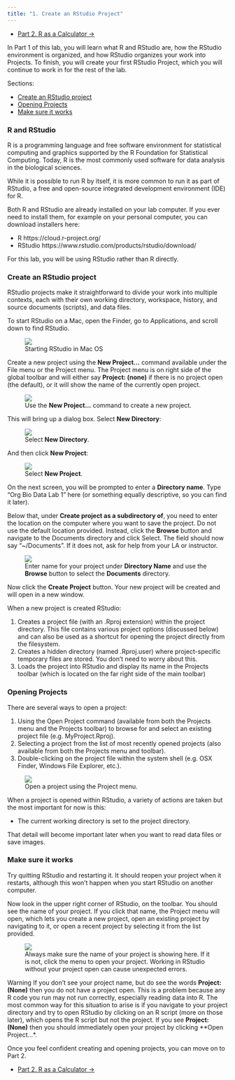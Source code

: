```yaml
---
title: "1. Create an RStudio Project"
---
```


<ul class="pager">
  <li class="next"><a href="lab1_2_calc.html">Part 2. R as a Calculator &rarr;</a></li>
</ul>

In Part 1 of this lab, you will learn what R and RStudio are, how the RStudio environment is organized, and how RStudio organizes your work into Projects. To finish, you will create your first RStudio Project, which you will continue to work in for the rest of the lab.

Sections:

- [Create an RStudio project]
- [Opening Projects]
- [Make sure it works]

### R and RStudio

R is a programming language and free software environment for statistical computing and graphics supported by the R Foundation for Statistical Computing. Today, R is the most commonly used software for data analysis in the biological sciences.

While it is possible to run R by itself, it is more common to run it as part of RStudio, a free and open-source integrated development environment (IDE) for R.

Both R and RStudio are already installed on your lab computer. If you ever need to install them, for example on your personal computer, you can download installers here:

- R   https://cloud.r-project.org/
- RStudio   https://www.rstudio.com/products/rstudio/download/

For this lab, you will be using RStudio rather than R directly.

### Create an RStudio project

RStudio projects make it straightforward to divide your work into multiple contexts, each with their own working directory, workspace, history, and source documents (scripts), and data files.

To start RStudio on a Mac, open the Finder, go to Applications, and scroll down to find RStudio.

<figure class="figure">
  <a href="images/rstudio_start.png" data-lightbox="rstudio-start" data-title="Starting RStudio in Mac OS"><img src="images/rstudio_start.png" class="figure-img img-thumbnail"></a>
  <figcaption class="figure-caption">Starting RStudio in Mac OS</figcaption>
</figure>

Create a new project using the **New Project...** command available under the File menu or the Project menu. The Project menu is on right side of the global toolbar and will either say **Project: (none)** if there is no project open (the default), or it will show the name of the currently open project.

<figure class="figure">
  <a href="images/rstudio_new_proj_1.png" data-lightbox="rstudio-new-proj" data-title="Use the New Project... command to create a new project."><img src="images/rstudio_new_proj_1.png" class="figure-img img-thumbnail"></a>
  <figcaption class="figure-caption">Use the <strong>New Project...</strong> command to create a new project.</figcaption>
</figure>

This will bring up a dialog box. Select **New Directory**:

<figure class="figure">
  <a href="images/rstudio_new_proj_2.png" data-lightbox="rstudio-new-proj" data-title="Select New Directory."><img src="images/rstudio_new_proj_2.png" class="figure-img img-thumbnail"></a>
  <figcaption class="figure-caption">Select <strong>New Directory</strong>.</figcaption>
</figure>

And then click **New Project**:

<figure class="figure">
  <a href="images/rstudio_new_proj_3.png" data-lightbox="rstudio-new-proj" data-title="Select New Project"><img src="images/rstudio_new_proj_3.png" class="figure-img img-thumbnail"></a>
  <figcaption class="figure-caption">Select <strong>New Project</strong>.</figcaption>
</figure>

On the next screen, you will be prompted to enter a **Directory name**. Type "Org Bio Data Lab 1" here (or something equally descriptive, so you can find it later).

Below that, under **Create project as a subdirectory of**, you need to enter the location on the computer where you want to save the project. Do not use the default location provided. Instead, click the **Browse** button and navigate to the Documents directory and click Select. The field should now say "~/Documents". If it does not, ask for help from your LA or instructor.

<figure class="figure">
  <a href="images/rstudio_new_proj_4.png" data-lightbox="rstudio-new-proj" data-title="Enter name for your project under Directory Name and use the Browse button to select the Documents directory."><img src="images/rstudio_new_proj_4.png" class="figure-img img-thumbnail"></a>
  <figcaption class="figure-caption">Enter name for your project under <strong>Directory Name</strong> and use the <strong>Browse</strong> button to select the <strong>Documents</strong> directory.</figcaption>
</figure>

Now click the **Create Project** button. Your new project will be created and will open in a new window.

When a new project is created RStudio:

1. Creates a project file (with an .Rproj extension) within the project directory. This file contains various project options (discussed below) and can also be used as a shortcut for opening the project directly from the filesystem.
2. Creates a hidden directory (named .Rproj.user) where project-specific temporary files are stored. You don't need to worry about this.
3. Loads the project into RStudio and display its name in the Projects toolbar (which is located on the far right side of the main toolbar)

### Opening Projects

There are several ways to open a project:

1. Using the Open Project command (available from both the Projects menu and the Projects toolbar) to browse for and select an existing project file (e.g. MyProject.Rproj).
2. Selecting a project from the list of most recently opened projects (also available from both the Projects menu and toolbar).
3. Double-clicking on the project file within the system shell (e.g. OSX Finder, Windows File Explorer, etc.).

<figure class="figure">
  <a href="images/rstudio_open_proj.png" data-lightbox="rstudio-open-proj" data-title="Open a project using the Project menu."><img src="images/rstudio_open_proj.png" class="figure-img img-thumbnail"></a>
  <figcaption class="figure-caption">Open a project using the Project menu.</figcaption>
</figure>

When a project is opened within RStudio, a variety of actions are taken but the most important for now is this:

- The current working directory is set to the project directory.

That detail will become important later when you want to read data files or save images.

### Make sure it works

Try quitting RStudio and restarting it. It should reopen your project when it restarts, although this won't happen when you start RStudio on another computer.

Now look in the upper right corner of RStudio, on the toolbar. You should see the name of your project. If you click that name, the Project menu will open, which lets you create a new project, open an existing project by navigating to it, or open a recent project by selecting it from the list provided.

<figure class="figure">
  <a href="images/rstudio_proj_name.png" data-lightbox="rstudio-proj-name" data-title="Always make sure the name of your project is showing here. If it is not, click the menu to open your project. Working in RStudio without your project open can cause unexpected errors."><img src="images/rstudio_proj_name.png" class="figure-img img-thumbnail"></a>
  <figcaption class="figure-caption">Always make sure the name of your project is showing here. If it is not, click the menu to open your project. Working in RStudio without your project open can cause unexpected errors.</figcaption>
</figure>

<span class="label label-warning">Warning</span> If you don't see your project name, but do see the words **Project: (None)** then you do not have a project open. This is a problem because any R code you run may not run correctly, especially reading data into R. The most common way for this situation to arise is if you navigate to your project directory and try to open RStudio by clicking on an R script (more on those later), which opens the R script but not the project. If you see **Project: (None)** then you should immediately open your project by clicking **Open Project...*.

Once you feel confident creating and opening projects, you can move on to Part 2.

<ul class="pager">
  <li class="next"><a href="lab1_2_calc.html">Part 2. R as a Calculator &rarr;</a></li>
</ul>